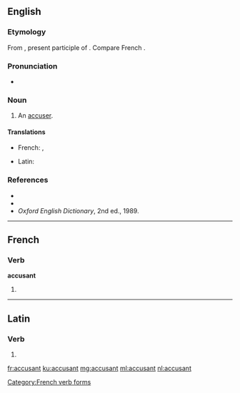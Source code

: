 ==English==

===Etymology===
From {{etyl|la|en}} {{term|accusans|lang=la}}, present participle of {{term|accusare|lang=la}}. Compare French {{term|accusant|lang=fr}}.

===Pronunciation===
* {{IPA|/əˈkjuːzənt/|lang=en}}

===Noun===
{{en-noun}}

# {{context|obsolete}} An [[accuser]].

====Translations====
{{trans-top|accuser}}
* French: {{t+|fr|accusateur|m}}, {{t+|fr|plaignant}}
{{trans-mid}}
* Latin: {{t-|la|accusans}}
{{trans-bottom}}

===References===
* {{R:Webster 1828}}
* {{R:Webster 1913}}
* ''Oxford English Dictionary'', 2nd ed., 1989.

----

==French==

===Verb===
'''accusant'''

# {{form of|Present participle|accuser}}

[[Category:French verb forms]]

----

==Latin==

===Verb===
{{la-verb-form|accūsant}}

# {{conjugation of|accuso|accūsō|3|p|pres|act|ind|lang=la}}

[[fr:accusant]]
[[ku:accusant]]
[[mg:accusant]]
[[ml:accusant]]
[[nl:accusant]]